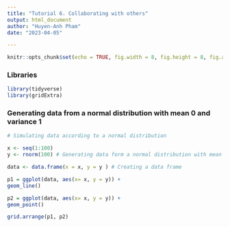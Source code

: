 ```yaml
---
title: "Tutorial 6. Collaborating with others"
output: html_document
author: "Huyen-Anh Pham"
date: "2023-04-05"

---
```


```r
knitr::opts_chunk$set(echo = TRUE, fig.width = 8, fig.height = 8, fig.alig = "center")
```

### Libraries
```r
library(tidyverse)
library(gridExtra)
```

### Generating data from a normal distribution with mean 0 and variance 1
```r
# Simulating data according to a normal distribution

x <- seq(1:100)
y <- rnorm(100) # Generating data form a normal distribution with mean 0 and variance 1

data <- data.frame(x = x, y = y ) # Creating a data frame

p1 = ggplot(data, aes(x= x, y = y)) +
geom_line()

p2 = ggplot(data, aes(x= x, y = y)) +
geom_point()

grid.arrange(p1, p2)
```

